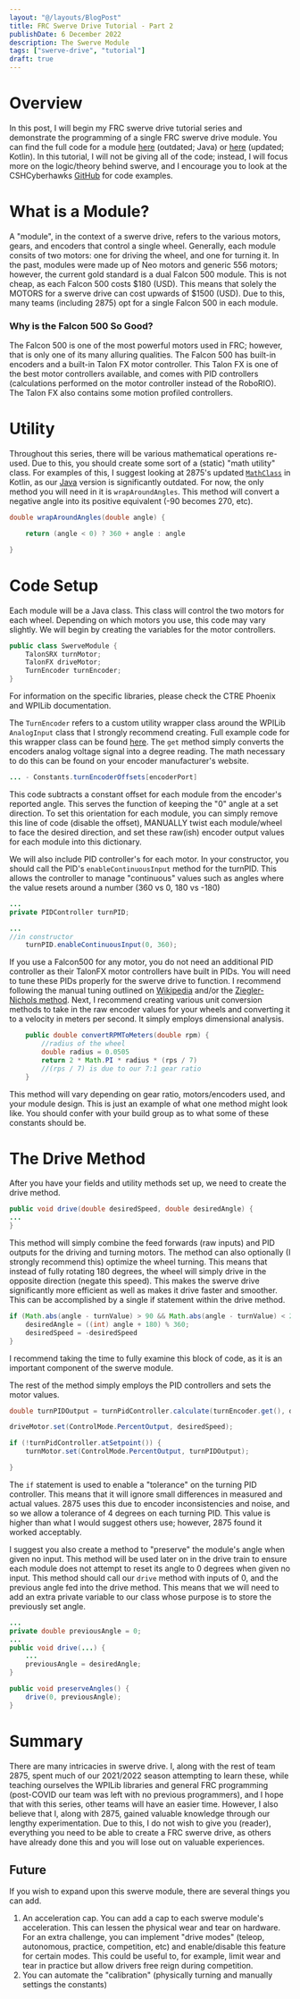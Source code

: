 ```yaml
---
layout: "@/layouts/BlogPost"
title: FRC Swerve Drive Tutorial - Part 2
publishDate: 6 December 2022
description: The Swerve Module
tags: ["swerve-drive", "tutorial"]
draft: true
---
```

# Overview
In this post, I will begin my FRC swerve drive tutorial series and demonstrate the programming of a single FRC swerve drive module. You can find the full code for a module [here](https://github.com/CshCyberhawks/MiniSteve/blob/main/src/main/java/frc/robot/subsystems/SwerveWheel.java) (outdated; Java) or [here](https://github.dev/CshCyberhawks/KotlinMiniSteve/blob/develop/src/main/kotlin/frc/robot/subsystems/SwerveWheel.kt#L1) (updated; Kotlin). In this tutorial, I will not be giving all of the code; instead, I will focus more on the logic/theory behind swerve, and I encourage you to look at the CSHCyberhawks [GitHub](https://github.com/CshCyberhawks) for code examples. 

# What is a Module?
A "module", in the context of a swerve drive, refers to the various motors, gears, and encoders that control a single wheel. Generally, each module consits of two motors: one for driving the wheel, and one for turning it. In the past, modules were made up of Neo motors and generic 556 motors; however, the current gold standard is a dual Falcon 500 module. This is not cheap, as each Falcon 500 costs $180 (USD). This means that solely the MOTORS for a swerve drive can cost upwards of $1500 (USD). Due to this, many teams (including 2875) opt for a single Falcon 500 in each module. 

### Why is the Falcon 500 So Good?
The Falcon 500 is one of the most powerful motors used in FRC; however, that is only one of its many alluring qualities. The Falcon 500 has built-in encoders and a built-in Talon FX motor controller. This Talon FX is one of the best motor controllers available, and comes with PID controllers (calculations performed on the motor controller instead of the RoboRIO). The Talon FX also contains some motion profiled controllers. 

# Utility
Throughout this series, there will be various mathematical operations re-used. Due to this, you should create some sort of a (static) "math utility" class. For examples of this, I suggest looking at 2875's updated [`MathClass`](https://github.com/CshCyberhawks/KotlinMiniSteve/blob/main/src/main/kotlin/frc/robot/util/MathClass.kt) in Kotlin, as our [Java](https://github.com/CshCyberhawks/MiniSteve/blob/main/src/main/java/frc/robot/util/MathClass.java) version is significantly outdated. For now, the only method you will need in it is `wrapAroundAngles`. This method will convert a negative angle into its positive equivalent (-90 becomes 270, etc). 
```java
double wrapAroundAngles(double angle) {

	return (angle < 0) ? 360 + angle : angle

}
```

# Code Setup
Each module will be a Java class. This class will control the two motors for each wheel. Depending on which motors you use, this code may vary slightly. We will begin by creating the variables for the motor controllers. 
```java
public class SwerveModule {
	TalonSRX turnMotor;
	TalonFX driveMotor;
	TurnEncoder turnEncoder;
}
```
For information on the specific libraries, please check the CTRE Phoenix and WPILib documentation. 

The `TurnEncoder` refers to a custom utility wrapper class around the WPILib `AnalogInput` class that I strongly recommend creating. Full example code for this wrapper class can be found [here](https://github.com/CshCyberhawks/MiniSteve/blob/main/src/main/java/frc/robot/util/TurnEncoder.java). The `get` method simply converts the encoders analog voltage signal into a degree reading. The math necessary to do this can be found on your encoder manufacturer's website. 

```java
... - Constants.turnEncoderOffsets[encoderPort]
```
 This code subtracts a constant offset for each module from the encoder's reported angle. This serves the function of keeping the "0" angle at a set direction. To set this orientation for each module, you can simply remove this line of code (disable the offset), MANUALLY twist each module/wheel to face the desired direction, and set these raw(ish) encoder output values for each module into this dictionary. 

We will also include PID controller's for each motor. In your constructor, you should call the PID's `enableContinuousInput` method for the turnPID. This allows the controller to manage "continuous" values such as angles where the value resets around a number (360 vs 0, 180 vs -180)
```java
...
private PIDController turnPID;
```
```java
...
//in constructor
	turnPID.enableContinuousInput(0, 360);
```
If you use a Falcon500 for any motor, you do not need an additional PID controller as their TalonFX motor controllers have built in PIDs. You will need to tune these PIDs properly for the swerve drive to function. I recommend following the manual tuning outlined on [Wikipedia](https://en.wikipedia.org/wiki/PID_controller#Manual_tuning) and/or the [Ziegler-Nichols method](https://en.wikipedia.org/wiki/PID_controller#Ziegler%E2%80%93Nichols_method). Next, I recommend creating various unit conversion methods to take in the raw encoder values for your wheels and converting it to a velocity in meters per second. It simply employs dimensional analysis.
```java
    public double convertRPMToMeters(double rpm) {
	    //radius of the wheel
        double radius = 0.0505
        return 2 * Math.PI * radius * (rps / 7)
        //(rps / 7) is due to our 7:1 gear ratio
    }
```
This method will vary depending on gear ratio, motors/encoders used, and your module design. This is just an example of what one method might look like. You should confer with your build group as to what some of these constants should be. 

# The Drive Method
After you have your fields and utility methods set up, we need to create the drive method.
```java
public void drive(double desiredSpeed, double desiredAngle) {
...
}
```
This method will simply combine the feed forwards (raw inputs) and PID outputs for the driving and turning motors. The method can also optionally (I strongly recommend this) optimize the wheel turning. This means that instead of fully rotating 180 degrees, the wheel will simply drive in the opposite direction (negate this speed). This makes the swerve drive significantly more efficient as well as makes it drive faster and smoother. This can be accomplished by a single if statement within the drive method. 
```java
if (Math.abs(angle - turnValue) > 90 && Math.abs(angle - turnValue) < 270) {
	desiredAngle = ((int) angle + 180) % 360;
	desiredSpeed = -desiredSpeed
}
```
I recommend taking the time to fully examine this block of code, as it is an important component of the swerve module. 

The rest of the method simply employs the PID controllers and sets the motor values.
```java
double turnPIDOutput = turnPidController.calculate(turnEncoder.get(), desiredAngle);

driveMotor.set(ControlMode.PercentOutput, desiredSpeed);

if (!turnPidController.atSetpoint()) {
	turnMotor.set(ControlMode.PercentOutput, turnPIDOutput);

}
```
The `if` statement is used to enable a "tolerance" on the turning PID controller. This means that it will ignore small differences in measured and actual values. 2875 uses this due to encoder inconsistencies and noise, and so we allow a tolerance of 4 degrees on each turning PID. This value is higher than what I would suggest others use; however, 2875 found it worked acceptably. 

I suggest you also create a method to "preserve" the module's angle when given no input. This method will be used later on in the drive train to ensure each module does not attempt to reset its angle to 0 degrees when given no input. This method should call our `drive` method with inputs of 0, and the previous angle fed into the drive method. This means that we will need to add an extra private variable to our class whose purpose is to store the previously set angle. 
```java
...
private double previousAngle = 0;
...
public void drive(...) {
	...
	previousAngle = desiredAngle;
}

public void preserveAngles() {
	drive(0, previousAngle);
}
```

# Summary
There are many intricacies in swerve drive. I, along with the rest of team 2875, spent much of our 2021/2022 season attempting to learn these, while teaching ourselves the WPILib libraries and general FRC programming (post-COVID our team was left with no previous programmers), and I hope that with this series, other teams will have an easier time. However, I also believe that I, along with 2875, gained valuable knowledge through our lengthy experimentation. Due to this, I do not wish to give you (reader), everything you need to be able to create a FRC swerve drive, as others have already done this and you will lose out on valuable experiences. 
## Future
If you wish to expand upon this swerve module, there are several things you can add.
 1. An acceleration cap. You can add a cap to each swerve module's acceleration. This can lessen the physical wear and tear on hardware. For an extra challenge, you can implement "drive modes" (teleop, autonomous, practice, competition, etc) and enable/disable this feature for certain modes. This could be useful to, for example, limit wear and tear in practice but allow drivers free reign during competition.
 2. You can automate the "calibration" (physically turning and manually settings the constants)
